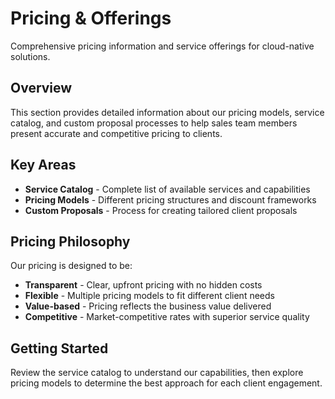 # Pricing & Offerings

Comprehensive pricing information and service offerings for cloud-native solutions.

## Overview

This section provides detailed information about our pricing models, service catalog, and custom proposal processes to help sales team members present accurate and competitive pricing to clients.

## Key Areas

- **Service Catalog** - Complete list of available services and capabilities
- **Pricing Models** - Different pricing structures and discount frameworks
- **Custom Proposals** - Process for creating tailored client proposals

## Pricing Philosophy

Our pricing is designed to be:
- **Transparent** - Clear, upfront pricing with no hidden costs
- **Flexible** - Multiple pricing models to fit different client needs
- **Value-based** - Pricing reflects the business value delivered
- **Competitive** - Market-competitive rates with superior service quality

## Getting Started

Review the service catalog to understand our capabilities, then explore pricing models to determine the best approach for each client engagement.
